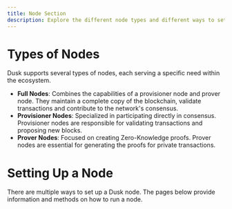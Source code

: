 ```yaml
---
title: Node Section
description: Explore the different node types and different ways to setup a node
---
```


# Types of Nodes

Dusk supports several types of nodes, each serving a specific need within the ecosystem.

- **Full Nodes**: Combines the capabilities of a provisioner node and prover node. They maintain a complete copy of the blockchain, validate transactions and contribute to the network's consensus.
- **Provisioner Nodes**: Specialized in participating directly in consensus. Provisioner nodes are responsible for validating transactions and proposing new blocks. 
- **Prover Nodes**: Focused on creating Zero-Knowledge proofs. Prover nodes are essential for generating the proofs for private transactions.

# Setting Up a Node

There are multiple ways to set up a Dusk node. The pages below provide information and methods on how to run a node.

<CardGrid>
        <LinkCard title="Node Requirements" href="./node-requirements" description="Hardware and software requirements for running a node."/>
        <LinkCard title="Build from Source" href="./build-from-source" description="Guides you through the process of compiling your node from the Rusk source code."/>
        <LinkCard title="Docker Image" href="./docker-image" description="A convenient way to run a node through a Docker container."/>
        <!-- <LinkCard title="Installer" href="./installer" description="Use our installer for an easy way to setup and configure a node."/> -->
</CardGrid>